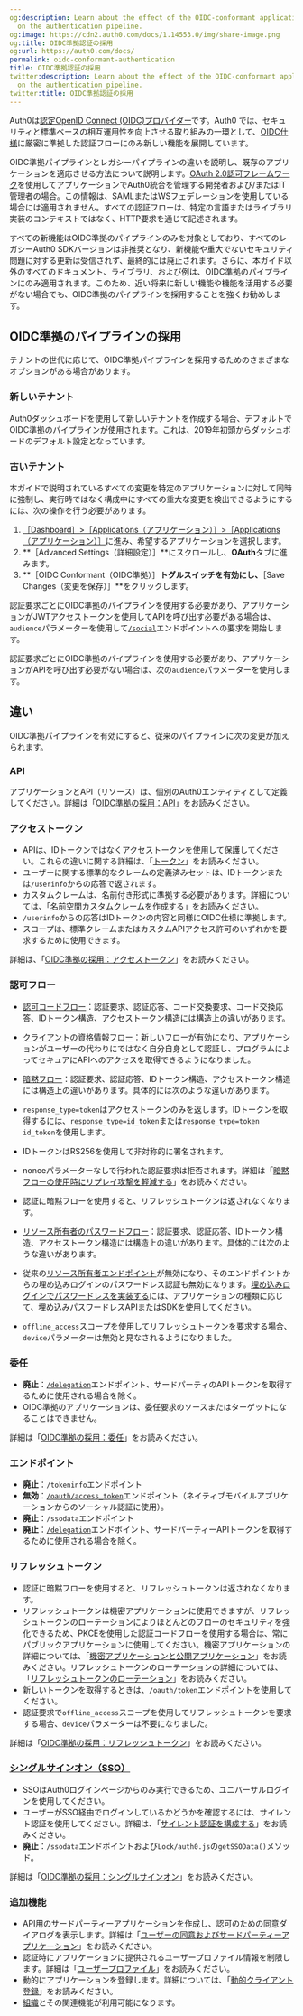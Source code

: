 ```yaml
---
og:description: Learn about the effect of the OIDC-conformant application setting
  on the authentication pipeline.
og:image: https://cdn2.auth0.com/docs/1.14553.0/img/share-image.png
og:title: OIDC準拠認証の採用
og:url: https://auth0.com/docs/
permalink: oidc-conformant-authentication
title: OIDC準拠認証の採用
twitter:description: Learn about the effect of the OIDC-conformant application setting
  on the authentication pipeline.
twitter:title: OIDC準拠認証の採用
---
```


Auth0は[認定OpenID Connect (OIDC)プロバイダー](http://openid.net/certification/)です。Auth0 では、セキュリティと標準ベースの相互運用性を向上させる取り組みの一環として、[OIDC仕様](http://openid.net/specs/openid-connect-core-1_0.html)に厳密に準拠した認証フローにのみ新しい機能を展開しています。

OIDC準拠パイプラインとレガシーパイプラインの違いを説明し、既存のアプリケーションを適応させる方法について説明します。[OAuth 2.0認可フレームワーク](/protocols/oauth)を使用してアプリケーションでAuth0統合を管理する開発者および/またはIT管理者の場合。この情報は、SAMLまたはWSフェデレーションを使用している場合には適用されません。すべての認証フローは、特定の言語またはライブラリ実装のコンテキストではなく、HTTP要求を通じて記述されます。

すべての新機能はOIDC準拠のパイプラインのみを対象としており、すべてのレガシーAuth0 SDKバージョンは非推奨となり、新機能や重大でないセキュリティ問題に対する更新は受信されず、最終的には廃止されます。さらに、本ガイド以外のすべてのドキュメント、ライブラリ、および例は、OIDC準拠のパイプラインにのみ適用されます。このため、近い将来に新しい機能や機能を活用する必要がない場合でも、OIDC準拠のパイプラインを採用することを強くお勧めします。

## OIDC準拠のパイプラインの採用

テナントの世代に応じて、OIDC準拠パイプラインを採用するためのさまざまなオプションがある場合があります。

### 新しいテナント

Auth0ダッシュボードを使用して新しいテナントを作成する場合、デフォルトでOIDC準拠のパイプラインが使用されます。これは、2019年初頭からダッシュボードのデフォルト設定となっています。



### 古いテナント

本ガイドで説明されているすべての変更を特定のアプリケーションに対して同時に強制し、実行時ではなく構成中にすべての重大な変更を検出できるようにするには、次の操作を行う必要があります。

1. [［Dashboard］>［Applications（アプリケーション）］>［Applications（アプリケーション）］](%24%7Bmanage_url%7D/#/applications)に進み、希望するアプリケーションを選択します。
2. **［Advanced Settings（詳細設定）］**にスクロールし、**OAuth**タブに進みます。
3. **［OIDC Conformant（OIDC準拠）］**トグルスイッチを有効にし、**［Save Changes（変更を保存）］**をクリックします。

認証要求ごとにOIDC準拠のパイプラインを使用する必要があり、アプリケーションがJWTアクセストークンを使用してAPIを呼び出す必要がある場合は、`audience`パラメーターを使用して[`/social`](/api/authentication#social)エンドポイントへの要求を開始します。

認証要求ごとにOIDC準拠のパイプラインを使用する必要があり、アプリケーションがAPIを呼び出す必要がない場合は、次の`audience`パラメーターを使用します。



## 違い

OIDC準拠パイプラインを有効にすると、従来のパイプラインに次の変更が加えられます。

### API

アプリケーションとAPI（リソース）は、個別のAuth0エンティティとして定義してください。詳細は「[OIDC準拠の採用：API](/login/adopt-oidc-conformant-authentication/oidc-adoption-apis)」をお読みください。

### アクセストークン

* APIは、IDトークンではなくアクセストークンを使用して保護してください。これらの違いに関する詳細は、「[トークン](/security/tokens)」をお読みください。
* ユーザーに関する標準的なクレームの定義済みセットは、IDトークンまたは`/userinfo`からの応答で返されます。
* カスタムクレームは、名前付き形式に準拠する必要があります。詳細については、「[名前空間カスタムクレームを作成する](/security/tokens/json-web-tokens/create-custom-claims)」をお読みください。
* `/userinfo`からの応答はIDトークンの内容と同様にOIDC仕様に準拠します。
* スコープは、標準クレームまたはカスタムAPIアクセス許可のいずれかを要求するために使用できます。

詳細は、「[OIDC準拠の採用：アクセストークン](/login/adopt-oidc-conformant-authentication/oidc-adoption-access-tokens)」をお読みください。

### 認可フロー

* [認可コードフロー](/login/adopt-oidc-conformant-authentication/oidc-adoption-auth-code-flow)：認証要求、認証応答、コード交換要求、コード交換応答、IDトークン構造、アクセストークン構造には構造上の違いがあります。
* [クライアントの資格情報フロー](/login/adopt-oidc-conformant-authentication/oidc-adoption-client-credentials-flow)：新しいフローが有効になり、アプリケーションがユーザーの代わりにではなく自分自身として認証し、プログラムによってセキュアにAPIへのアクセスを取得できるようになりました。
* [暗黙フロー](/login/adopt-oidc-conformant-authentication/oidc-adoption-implicit-flow)：認証要求、認証応答、IDトークン構造、アクセストークン構造には構造上の違いがあります。具体的には次のような違いがあります。

* `response_type=token`はアクセストークンのみを返します。IDトークンを取得するには、`response_type=id_token`または`response_type=token id_token`を使用します。
* IDトークンはRS256を使用して非対称的に署名されます。
* nonceパラメーターなしで行われた認証要求は拒否されます。詳細は「[暗黙フローの使用時にリプレイ攻撃を軽減する](/login/flows/mitigate-replay-attacks-when-using-the-implicit-flow)」をお読みください。
* 認証に暗黙フローを使用すると、リフレッシュトークンは返されなくなります。
* [リソース所有者のパスワードフロー](/login/adopt-oidc-conformant-authentication/oidc-adoption-rop-flow)：認証要求、認証応答、IDトークン構造、アクセストークン構造には構造上の違いがあります。具体的には次のような違いがあります。

* 従来の[リソース所有者エンドポイント](/api/authentication#database-ad-ldap-active-)が無効になり、そのエンドポイントからの埋め込みログインのパスワードレス認証も無効になります。[埋め込みログインでパスワードレスを実装する](/connections/passwordless/guides/embedded-login)には、アプリケーションの種類に応じて、埋め込みパスワードレスAPIまたはSDKを使用してください。
* `offline_access`スコープを使用してリフレッシュトークンを要求する場合、`device`パラメーターは無効と見なされるようになりました。

### 委任

* **廃止**：[`/delegation`](/api/authentication#delegation)エンドポイント、サードパーティのAPIトークンを取得するために使用される場合を除く。
* OIDC準拠のアプリケーションは、委任要求のソースまたはターゲットになることはできません。

詳細は「[OIDC準拠の採用：委任](/login/adopt-oidc-conformant-authentication/oidc-adoption-delegation)」をお読みください。

### エンドポイント

* **廃止**：`/tokeninfo`エンドポイント
* **無効**：[`/oauth/access_token`](/api/authentication#post-oauth-access_token)エンドポイント（ネイティブモバイルアプリケーションからのソーシャル認証に使用）。
* **廃止**：`/ssodata`エンドポイント
* **廃止**：[`/delegation`](/api/authentication#delegation)エンドポイント、サードパーティーAPIトークンを取得するために使用される場合を除く。

### リフレッシュトークン

* 認証に暗黙フローを使用すると、リフレッシュトークンは返されなくなります。
* リフレッシュトークンは機密アプリケーションに使用できますが、リフレッシュトークンのローテーションによりほとんどのフローのセキュリティを強化できるため、PKCEを使用した認証コードフローを使用する場合は、常にパブリックアプリケーションに使用してください。機密アプリケーションの詳細については、「[機密アプリケーションと公開アプリケーション](/applications/confidential-and-public-applications)」をお読みください。リフレッシュトークンのローテーションの詳細については、「[リフレッシュトークンのローテーション](/security/tokens/refresh-tokens/refresh-token-rotation)」をお読みください。
* 新しいトークンを取得するときは、`/oauth/token`エンドポイントを使用してください。
* 認証要求で`offline_access`スコープを使用してリフレッシュトークンを要求する場合、`device`パラメーターは不要になりました。

詳細は「[OIDC準拠の採用：リフレッシュトークン](/login/adopt-oidc-conformant-authentication/oidc-adoption-refresh-tokens)」をお読みください。

### [シングルサインオン（SSO）](/login/adopt-oidc-conformant-authentication/oidc-adoption-sso)

* SSOはAuth0ログインページからのみ実行できるため、ユニバーサルログインを使用してください。
* ユーザーがSSO経由でログインしているかどうかを確認するには、サイレント認証を使用してください。詳細は、「[サイレント認証を構成する](/login/configure-silent-authentication)」をお読みください。
* **廃止**：`/ssodata`エンドポイントおよび`Lock/auth0.js`の`getSSOData()`メソッド。

詳細は「[OIDC準拠の採用：シングルサインオン](/login/adopt-oidc-conformant-authentication/oidc-adoption-sso)」をお読みください。

### 追加機能

* API用のサードパーティーアプリケーションを作成し、認可のための同意ダイアログを表示します。詳細は「[ユーザーの同意およびサードパーティーアプリケーション](/applications/confidential-and-public-applications/user-consent-and-third-party-applications)」をお読みください。
* 認証時にアプリケーションに提供されるユーザープロファイル情報を制限します。詳細は「[ユーザープロファイル](/users/user-profiles/user-profile-structure)」をお読みください。
* 動的にアプリケーションを登録します。詳細については、「[動的クライアント登録](/applications/dynamic-client-registration)」をお読みください。
* [組織](https://auth0.com/docs/manage-users/organizations)とその関連機能が利用可能になります。